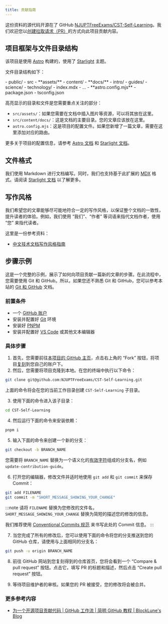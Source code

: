 ```yaml
---
title: 贡献指南
---
```



这份资料的源代码开源在了 GitHub [NJUPTFreeExams/CST-Self-Learning](https://github.com/NJUPTFreeExams/CST-Self-Learning)。我们欢迎您以[创建拉取请求（PR）](https://docs.github.com/zh/pull-requests/collaborating-with-pull-requests)的方式向此项目贡献内容。

## 项目框架与文件目录结构

该项目是使用 [Astro](https://astro.build/) 构建的，使用了 [Starlight](https://starlight.astro.build/zh-cn/) 主题。

文件目录结构如下：

<FileTree>
- public/
- src
  - **assets/**
  - content/
    - **docs/**
      - intro/
      - guides/
      - science/
      - technology/
      - index.mdx
      - ...
- **astro.config.mjs**
- package.json
- tsconfig.json
</FileTree>

高亮显示的目录和文件是您需要重点关注的部分：

- `src/assets/`：如果您需要在文档中插入图片等资源，可以将其放在这里。
- `src/content/docs/`：这是文档的主要目录。您的文章应该放在这里。
- `astro.config.mjs`：这是项目的配置文件。如果您新增了一篇文章，需要在这里添加对应的路由。

更多关于项目的配置信息，请参考 [Astro 文档](https://docs.astro.build/zh-cn/) 和 [Starlight 文档](https://starlight.astro.build/zh-cn/)。

## 文件格式

我们使用 Markdown 进行文档编写。同时，我们也支持基于此扩展的 [MDX](https://mdxjs.com/) 格式。请阅读 [Starlight 文档](https://starlight.astro.build/zh-cn/guides/authoring-content/) 以了解更多。

## 写作风格

我们希望您的文章能够尽可能地符合一定的写作风格，以保证整个文档的一致性，提升读者的体验。例如，我们使用 “我们”、“作者” 等词语来指代文档作者，使用 “您” 来指代读者。

这里是一份参考资料：

- [中文技术文档写作风格指南](https://zh-style-guide.readthedocs.io/zh-cn/latest/index.html)

## 步骤示例

这是一个完整的示例，展示了如何向项目贡献一篇新的文章的步骤。在此流程中，您需要使用 Git 和 GitHub。所以，如果您还不熟悉 Git 和 GitHub，您可以参考本站的 [Git 和 GitHub](/technology/git-github) 文档。

### 前置条件

- 一个 [GitHub 账户](https://docs.github.com/zh/get-started/onboarding/getting-started-with-your-github-account)
- 安装并配置好 [Git](https://git-scm.com) 环境
- 安装好 [PNPM](https://pnpm.io/zh/)
- 安装并配置好 [VS Code](https://code.visualstudio.com/) 或其他文本编辑器

### 具体步骤

1. 首先，您需要前往[本项目的 GitHub 主页](https://github.com/NJUPTFreeExams/CST-Self-Learning)，点击右上角的 “Fork” 按钮，将项目[复刻](https://docs.github.com/zh/pull-requests/collaborating-with-pull-requests/working-with-forks)到您自己的账户下。
2. 然后，您需要将项目克隆到本地。在您的终端中执行以下命令：

```bash
git clone git@github.com:NJUPTFreeExams/CST-Self-Learning.git
```

上面的命令将会在您的当前工作目录创建 `CST-Self-Learning` 子目录。

3. 使用下面的命令进入该子目录：

```bash
cd CST-Self-Learning
```

4. 然后运行下面的命令来安装依赖：

```bash
pnpm i
```

5. 输入下面的命令来创建一个新的分支：

```bash
git checkout -b BRANCH_NAME
```

您需要将 `BRANCH_NAME` 替换为一个语义化的[有效字符](https://docs.github.com/zh/get-started/using-git/dealing-with-special-characters-in-branch-and-tag-names#naming-branches-and-tags)组成的分支名，例如 `update-contribution-guide`。

6. 打开您的编辑器，修改文件并适时地使用 `git add` 和 `git commit` 来保存 Commit：

```bash
git add FILENAME
git commit -m "SHORT_MESSAGE_SHOWING_YOUR_CHANGE"
```

:::note
请将 `FILENAME` 替换为您修改的文件名，`SHORT_MESSAGE_SHOWING_YOUR_CHANGE` 替换为简短的描述您的修改的信息。

我们推荐使用 [Conventional Commits 规范](https://www.conventionalcommits.org/) 来书写此处的 Commit 信息。
:::

7. 当您完成了所有的修改后，您可以使用下面的命令将您的分支推送到您的 GitHub 仓库，请使用与上面相同的分支名：

```bash
git push -u origin BRANCH_NAME
```

8. 前往 GitHub 网站到您复刻得到的仓库首页，您将会看到一个 “Compare & pull request” 按钮。点击它，填写 PR 的标题和描述，然后点击 “Create pull request” 按钮。

9. 等待项目维护者的审核。如果您的 PR 被接受，您的修改将会被合并。

### 更多参考内容

- [为一个开源项目贡献代码 | GitHub 工作流 | 简明 GitHub 教程 | BlockLune's Blog](https://blocklune.cc/zh/posts/simple-github-tutorial/#%E4%B8%BA%E4%B8%80%E4%B8%AA%E5%BC%80%E6%BA%90%E9%A1%B9%E7%9B%AE%E8%B4%A1%E7%8C%AE%E4%BB%A3%E7%A0%81)
